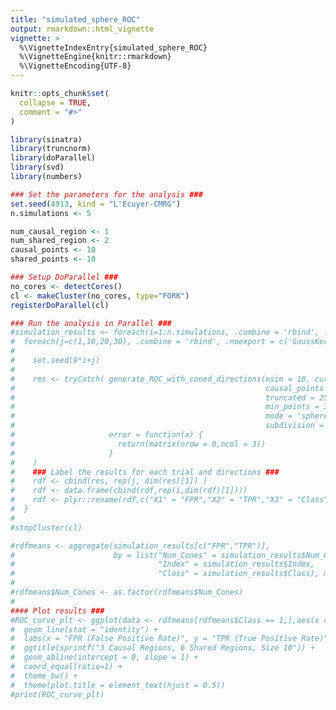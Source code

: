 ```yaml
---
title: "simulated_sphere_ROC"
output: rmarkdown::html_vignette
vignette: >
  %\VignetteIndexEntry{simulated_sphere_ROC}
  %\VignetteEngine{knitr::rmarkdown}
  %\VignetteEncoding{UTF-8}
---
```


```r
knitr::opts_chunk$set(
  collapse = TRUE,
  comment = "#>"
)
```

```r
library(sinatra)
library(truncnorm)
library(doParallel)
library(svd)
library(numbers)
```

```r
### Set the parameters for the analysis ###
set.seed(4913, kind = "L'Ecuyer-CMRG")
n.simulations <- 5

num_causal_region <- 1
num_shared_region <- 2
causal_points <- 10
shared_points <- 10
```

```r
### Setup DoParallel ###
no_cores <- detectCores() 
cl <- makeCluster(no_cores, type="FORK")  
registerDoParallel(cl)  

### Run the analysis in Parallel ###
#simulation_results <- foreach(i=1:n.simulations, .combine = 'rbind', .noexport = c('GaussKernel')) %:% 
#  foreach(j=c(1,10,20,30), .combine = 'rbind', .noexport = c('GaussKernel')) %dopar% {
#    
#    set.seed(9*i+j)
#    
#    res <- tryCatch( generate_ROC_with_coned_directions(nsim = 10, curve_length = 30, grid_size = 25, distance_to_causal_point = 0.1, 
#                                                        causal_points = causal_points,shared_points = shared_points, desired_num_cones = j, eta = 0.1, 
#                                                        truncated = 250, two_curves = TRUE, ball = TRUE, ball_radius = 1.5, type = 'vertex',
#                                                        min_points = 3, directions_per_cone = 5, cap_radius = 0.15, radius = 1,ec_type = 'ECT',
#                                                        mode = 'sphere', fpr = 0.05, start = 1, cusps = 50,
#                                                        subdivision = 3,num_causal_region = num_causal_region, num_shared_region = num_shared_region),
#                     error = function(x) {
#                       return(matrix(nrow = 0,ncol = 3))
#                     }
#    )
#    ### Label the results for each trial and directions ###
#    rdf <- cbind(res, rep(j, dim(res)[1]) )
#    rdf <- data.frame(cbind(rdf,rep(i,dim(rdf)[1])))
#    rdf <- plyr::rename(rdf,c("X1" = "FPR","X2" = "TPR","X3" = "Class","X4" = "Index","X5" = "Num_Cones","X6" = "Trial"))
#  }
#
#stopCluster(cl)
```


```r
#rdfmeans <- aggregate(simulation_results[c("FPR","TPR")],
#                      by = list("Num_Cones" = simulation_results$Num_Cones,
#                                "Index" = simulation_results$Index,
#                                "Class" = simulation_results$Class), mean)             
#
#rdfmeans$Num_Cones <- as.factor(rdfmeans$Num_Cones)
#
#### Plot results ###
#ROC_curve_plt <- ggplot(data <- rdfmeans[rdfmeans$Class == 1,],aes(x = FPR, y = TPR, color = Num_Cones)) +
#  geom_line(stat = "identity") +
#  labs(x = "FPR (False Positive Rate)", y = "TPR (True Positive Rate)", color = "# Cones") +
#  ggtitle(sprintf("3 Causal Regions, 6 Shared Regions, Size 10")) +
#  geom_abline(intercept = 0, slope = 1) + 
#  coord_equal(ratio=1) +
#  theme_bw() +
#  theme(plot.title = element_text(hjust = 0.5))
#print(ROC_curve_plt)
```
